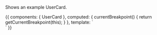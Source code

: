 
<Meta title="Components " component={UserCard} />

<ArgsTable of={UserCard} />

Shows an example UserCard.

<Canvas>
  <Story name="UserCard">
    {{
        components: { UserCard },
        computed: {
    		  currentBreakpoint() {
			      return getCurrentBreakpoint(this);
		      }
	      },
        template: `
          <div :class="currentBreakpoint">
            <user-card />
          </div>
          `
    }}
  </Story>
</Canvas>
